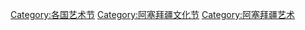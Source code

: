 {{Commonscat|Art festivals in Azerbaijan}}

[[Category:各国艺术节|Category:各国艺术节]]
[[Category:阿塞拜疆文化节|Category:阿塞拜疆文化节]]
[[Category:阿塞拜疆艺术|Category:阿塞拜疆艺术]]
